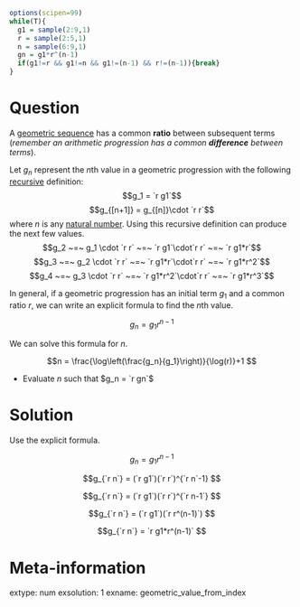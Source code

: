 ```r
options(scipen=99)
while(T){
  g1 = sample(2:9,1)
  r = sample(2:5,1)
  n = sample(6:9,1)
  gn = g1*r^(n-1)
  if(g1!=r && g1!=n && g1!=(n-1) && r!=(n-1)){break}
}
```


Question
========

A [geometric sequence](https://en.wikipedia.org/wiki/Geometric_progression) has a common **ratio** between subsequent terms (*remember an arithmetic progression has a common **difference** between terms*).

Let $g_{n}$ represent the $n$th value in a geometric progression with the following [recursive](https://en.wikipedia.org/wiki/Recurrence_relation) definition:
$$g_1 = `r g1`$$
$$g_{[n+1]} = g_{[n]}\cdot `r r`$$
where $n$ is any [natural number](https://en.wikipedia.org/wiki/Natural_number). Using this recursive definition can produce the next few values.
$$g_2 ~=~ g_1 \cdot `r r` ~=~ `r g1`\cdot`r r` ~=~ `r g1*r`$$
$$g_3 ~=~ g_2 \cdot `r r` ~=~ `r g1*r`\cdot`r r` ~=~ `r g1*r^2`$$
$$g_4 ~=~ g_3 \cdot `r r` ~=~ `r g1*r^2`\cdot`r r` ~=~ `r g1*r^3`$$

In general, if a geometric progression has an initial term $g_1$ and a common ratio $r$, we can write an explicit formula to find the $n$th value.

$$g_n = g_1r^{n-1} $$

We can solve this formula for $n$.

$$n = \frac{\log\left(\frac{g_n}{g_1}\right)}{\log(r)}+1 $$


* Evaluate $n$ such that $g_n = `r gn`$
 

Solution
========

Use the explicit formula.

$$g_n = g_1r^{n-1} $$

$$g_{`r n`} = (`r g1`)(`r r`)^{`r n`-1} $$

$$g_{`r n`} = (`r g1`)(`r r`)^{`r n-1`} $$

$$g_{`r n`} = (`r g1`)(`r r^(n-1)`) $$


$$g_{`r n`} = `r g1*r^(n-1)` $$


Meta-information
============
extype: num
exsolution: 1
exname: geometric_value_from_index